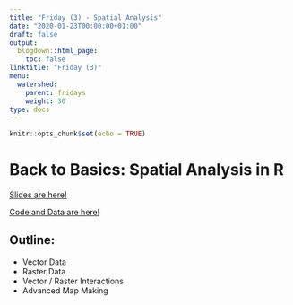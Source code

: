 ```yaml
---
title: "Friday (3) - Spatial Analysis"
date: "2020-01-23T00:00:00+01:00"
draft: false
output:
  blogdown::html_page:
    toc: false
linktitle: "Friday (3)"
menu:
  watershed:
    parent: fridays
    weight: 30
type: docs
---
```


```r
knitr::opts_chunk$set(echo = TRUE)
```

# Back to Basics: Spatial Analysis in R
[Slides are here!](https://amurraygeo.com/slides/watershed/RDay_3.html)

[Code and Data are here!](https://drive.google.com/drive/folders/1A2-pENtCSQToDxUVenDyndRihArWXHFm?usp=sharing)

## Outline:

- Vector Data
- Raster Data
- Vector / Raster Interactions
- Advanced Map Making

